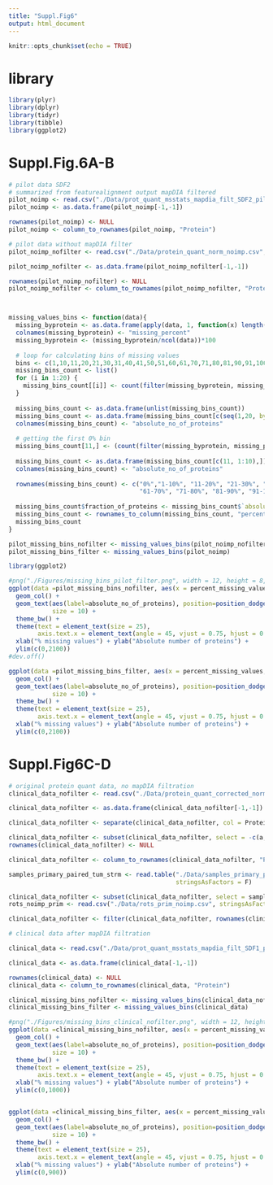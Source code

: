```yaml
---
title: "Suppl.Fig6"
output: html_document
---
```


```r
knitr::opts_chunk$set(echo = TRUE)
```

# library
```r
library(plyr)
library(dplyr)
library(tidyr)
library(tibble)
library(ggplot2)

```

# Suppl.Fig.6A-B
```r
# pilot data SDF2 
# summarized from featurealignment output mapDIA filtered
pilot_noimp <- read.csv("./Data/prot_quant_msstats_mapdia_filt_SDF2_pilot_NOIMP_31621.csv")
pilot_noimp <- as.data.frame(pilot_noimp[-1,-1])

rownames(pilot_noimp) <- NULL
pilot_noimp <- column_to_rownames(pilot_noimp, "Protein")

# pilot data without mapDIA filter
pilot_noimp_nofilter <- read.csv("./Data/protein_quant_norm_noimp.csv", stringsAsFactors = F)

pilot_noimp_nofilter <- as.data.frame(pilot_noimp_nofilter[-1,-1])

rownames(pilot_noimp_nofilter) <- NULL
pilot_noimp_nofilter <- column_to_rownames(pilot_noimp_nofilter, "Protein")



missing_values_bins <- function(data){
  missing_byprotein <- as.data.frame(apply(data, 1, function(x) length(which(is.na(x)))))
  colnames(missing_byprotein) <- "missing_percent"
  missing_byprotein <- (missing_byprotein/ncol(data))*100
  
  # loop for calculating bins of missing values
  bins <- c(1,10,11,20,21,30,31,40,41,50,51,60,61,70,71,80,81,90,91,100)
  missing_bins_count <- list()
  for (i in 1:20) {
    missing_bins_count[[i]] <- count(filter(missing_byprotein, missing_percent > bins[i] & missing_percent < bins[i+1]))
  }
  
  missing_bins_count <- as.data.frame(unlist(missing_bins_count))
  missing_bins_count <- as.data.frame(missing_bins_count[c(seq(1,20, by = 2)),])
  colnames(missing_bins_count) <- "absolute_no_of_proteins"
  
  # getting the first 0% bin
  missing_bins_count[11,] <- (count(filter(missing_byprotein, missing_percent == 0)))$n
  
  missing_bins_count <- as.data.frame(missing_bins_count[c(11, 1:10),])
  colnames(missing_bins_count) <- "absolute_no_of_proteins"
  
  rownames(missing_bins_count) <- c("0%","1-10%", "11-20%", "21-30%", "31-40%", "41-50%",  "51-60%", 
                                    "61-70%", "71-80%", "81-90%", "91-100%")
  
  missing_bins_count$fraction_of_proteins <- missing_bins_count$`absolute_no_of_proteins`/nrow(data)*100
  missing_bins_count <- rownames_to_column(missing_bins_count, "percent_missing_values")
  missing_bins_count
}

pilot_missing_bins_nofilter <- missing_values_bins(pilot_noimp_nofilter)
pilot_missing_bins_filter <- missing_values_bins(pilot_noimp)

library(ggplot2)

#png("./Figures/missing_bins_pilot_filter.png", width = 12, height = 8, units = "in", res = 600)
ggplot(data =pilot_missing_bins_nofilter, aes(x = percent_missing_values, y =absolute_no_of_proteins)) +
  geom_col() +
  geom_text(aes(label=absolute_no_of_proteins), position=position_dodge(width=0.9), vjust=-0.25,
            size = 10) +
  theme_bw() +
  theme(text = element_text(size = 25),
        axis.text.x = element_text(angle = 45, vjust = 0.75, hjust = 0.75)) +
  xlab("% missing values") + ylab("Absolute number of proteins") +
  ylim(c(0,2100))
#dev.off()

ggplot(data =pilot_missing_bins_filter, aes(x = percent_missing_values, y =absolute_no_of_proteins)) +
  geom_col() +
  geom_text(aes(label=absolute_no_of_proteins), position=position_dodge(width=0.9), vjust=-0.25,
            size = 10) +
  theme_bw() +
  theme(text = element_text(size = 25),
        axis.text.x = element_text(angle = 45, vjust = 0.75, hjust = 0.75)) +
  xlab("% missing values") + ylab("Absolute number of proteins") +
  ylim(c(0,2100))
```

# Suppl.Fig6C-D
```r
# original protein quant data, no mapDIA filtration
clinical_data_nofilter <- read.csv("./Data/protein_quant_corrected_norm.csv", stringsAsFactors = F)

clinical_data_nofilter <- as.data.frame(clinical_data_nofilter[-1,-1])

clinical_data_nofilter <- separate(clinical_data_nofilter, col = Protein, into = c("a", "b", "Protein"), sep = "\\|")

clinical_data_nofilter <- subset(clinical_data_nofilter, select = -c(a,b))
rownames(clinical_data_nofilter) <- NULL

clinical_data_nofilter <- column_to_rownames(clinical_data_nofilter, "Protein")

samples_primary_paired_tum_strm <- read.table("./Data/samples_primary_paired_tum_strm.txt",
                                              stringsAsFactors = F)

clinical_data_nofilter <- subset(clinical_data_nofilter, select = samples_primary_paired_tum_strm$V1)
rots_noimp_prim <- read.csv("./Data/rots_prim_noimp.csv", stringsAsFactors = F)

clinical_data_nofilter <- filter(clinical_data_nofilter, rownames(clinical_data_nofilter) %in% rots_noimp_prim$X)

# clinical data after mapDIA filtration

clinical_data <- read.csv("./Data/prot_quant_msstats_mapdia_filt_SDF1_prim_NOIMP_31221.csv", stringsAsFactors = F)

clinical_data <- as.data.frame(clinical_data[-1,-1])

rownames(clinical_data) <- NULL
clinical_data <- column_to_rownames(clinical_data, "Protein")

clinical_missing_bins_nofilter <- missing_values_bins(clinical_data_nofilter)
clinical_missing_bins_filter <- missing_values_bins(clinical_data)

#png("./Figures/missing_bins_clinical_nofilter.png", width = 12, height = 8, units = "in", res = 600)
ggplot(data =clinical_missing_bins_nofilter, aes(x = percent_missing_values, y =absolute_no_of_proteins)) +
  geom_col() +
  geom_text(aes(label=absolute_no_of_proteins), position=position_dodge(width=0.9), vjust=-0.25,
            size = 10) +
  theme_bw() +
  theme(text = element_text(size = 25),
        axis.text.x = element_text(angle = 45, vjust = 0.75, hjust = 0.75)) +
  xlab("% missing values") + ylab("Absolute number of proteins") +
  ylim(c(0,1000))


ggplot(data =clinical_missing_bins_filter, aes(x = percent_missing_values, y =absolute_no_of_proteins)) +
  geom_col() +
  geom_text(aes(label=absolute_no_of_proteins), position=position_dodge(width=0.9), vjust=-0.25,
            size = 10) +
  theme_bw() +
  theme(text = element_text(size = 25),
        axis.text.x = element_text(angle = 45, vjust = 0.75, hjust = 0.75)) +
  xlab("% missing values") + ylab("Absolute number of proteins") +
  ylim(c(0,900))

```

